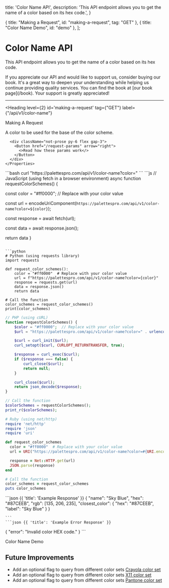 
  title: 'Color Name API',
  description:
    'This API endpoint allows you to get the name of a color based on its hex code.',
}

  { title: "Making a Request", id: "making-a-request", tag: "GET" },
  { title: "Color Name Demo", id: "demo" },
];


# Color Name API

This API endpoint allows you to get the name of a color based on its hex code. 

<Note>
  If you appreciate our API and would like to support us, consider buying our book. It's a great way to deepen your understanding while helping us continue providing quality services. You can find the book at [our book page](/book). Your support is greatly appreciated!
</Note>

---

<Heading
  level={2}
  id='making-a-request'
  tag={"GET"}
  label={"/api/v1/color-name"}
>
  Making A Request
</Heading>
<Row>
  <Col>
    <Properties>
      <Property name="hex" type="string">
        A color to be used for the base of the color scheme.
      </Property>

      <div className="not-prose py-6 flex gap-3">
        <Button href="/request-params" arrow="right">
          <>Read how these params work</>
        </Button>
      </div>
    </Properties>

  </Col>
  <Col sticky>

<CodeGroup title="Making a request" tag="GET" label="/api/v1/color-name">
  ```bash
  curl "https://palettespro.com/api/v1/color-name?color=<HEX_CODE>"
  ```
  ```js
// JavaScript (using fetch in a browser environment)
async function requestColorSchemes() {

  const color = "#ff0000"; // Replace with your color value

  const url = encodeUriComponent(`https://palettespro.com/api/v1/color-name?color=${color}`);

  const response = await fetch(url);

  const data = await response.json();

  return data
}

```

```python
# Python (using requests library)
import requests

def request_color_schemes():
    color = "#ff0000"  # Replace with your color value
    url = f"https://palettespro.com/api/v1/color-name?color={color}"
    response = requests.get(url)
    data = response.json()
    return data

# Call the function
color_schemes = request_color_schemes()
print(color_schemes)

````

```php
// PHP (using cURL)
function requestColorSchemes() {
    $color = "#ff0000";  // Replace with your color value
    $url = "https://palettespro.com/api/v1/color-name?color=" . urlencode($color);

    $curl = curl_init($url);
    curl_setopt($curl, CURLOPT_RETURNTRANSFER, true);

    $response = curl_exec($curl);
    if ($response === false) {
        curl_close($curl);
        return null;
    }

    curl_close($curl);
    return json_decode($response);
}

// Call the function
$colorSchemes = requestColorSchemes();
print_r($colorSchemes);
```

```ruby
# Ruby (using net/http)
require 'net/http'
require 'json'
require 'uri'

def request_color_schemes
  color = "#ff0000"  # Replace with your color value
  url = URI("https://palettespro.com/api/v1/color-name?color=#{URI.encode_www_form_component(color)}")

  response = Net::HTTP.get(url)
  JSON.parse(response)
end

# Call the function
color_schemes = request_color_schemes
puts color_schemes
```

</CodeGroup>
    ```json {{ 'title': 'Example Response' }}
{
  "name": "Sky Blue",
  "hex": "#87CEEB",
  "rgb": [135, 206, 235],
    "closest_color": {
        "hex": "#87CEEB",
        "label": "Sky Blue"
      }
}

    ```
    ```json {{ 'title': 'Example Error Response' }}
{
  "error": "Invalid color HEX code."
}
    ```
  </Col>
</Row>

<Heading level={2} id="demo">
  Color Name Demo
</Heading>

<ColorPickerAndDisplay />

 ## Future Improvements
 
 - Add an optional flag to query from different color sets [Crayola color set](https://en.wikipedia.org/wiki/List_of_Crayola_crayon_colors)
 - Add an optional flag to query from different color sets [X11 color set](https://en.wikipedia.org/wiki/X11_color_names)
 - Add an optional flag to query from different color sets [Pantone color set](https://en.wikipedia.org/wiki/List_of_colors:_N%E2%80%93Z)